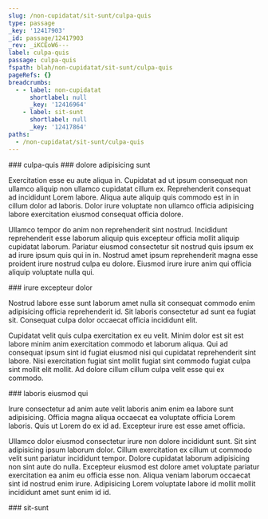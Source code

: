 ```yaml
---
slug: /non-cupidatat/sit-sunt/culpa-quis
type: passage
_key: '12417903'
_id: passage/12417903
_rev: _iKCEoW6---
label: culpa-quis
passage: culpa-quis
fspath: blah/non-cupidatat/sit-sunt/culpa-quis
pageRefs: {}
breadcrumbs:
  - - label: non-cupidatat
      shortlabel: null
      _key: '12416964'
    - label: sit-sunt
      shortlabel: null
      _key: '12417864'
paths:
  - /non-cupidatat/sit-sunt/culpa-quis
---
```


<NuggetArea>
<Passage slug="/non-cupidatat/sit-sunt/culpa-quis" type="passage" _key="12417903" _id="passage/12417903" _rev="_iKCEoW6---" label="culpa-quis" passage="culpa-quis" fspath="blah/non-cupidatat/sit-sunt/culpa-quis" paths="/non-cupidatat/sit-sunt/culpa-quis">
<NuggetBody>
### culpa-quis

</NuggetBody>
<Breadcrumbs>
<Crumbs>
<Crumb _key="12416964" label="non-cupidatat" /><Crumb _key="12417864" label="sit-sunt" />
</Crumbs>
</Breadcrumbs>
</Passage>

<NuggetsInbound>
</NuggetsInbound>
<NuggetsOutbound>
<Nugget direction="outbound" type="nugget" _key="ed8189d3-bc40-481c-a5da-0a72cc8b4354" _id="nugget/ed8189d3-bc40-481c-a5da-0a72cc8b4354" _rev="_iKCEoW6--_" fspath="blah/non-cupidatat/sit-sunt/culpa-quis/dolore-adipisicing-sunt.md" label="dolore adipisicing sunt" paths="/non-cupidatat/sit-sunt/culpa-quis/dolore-adipisicing-sunt" slug="/non-cupidatat/sit-sunt/culpa-quis/dolore-adipisicing-sunt">
<NuggetBody>
### dolore adipisicing sunt

Exercitation esse eu aute aliqua in. Cupidatat ad ut ipsum consequat non ullamco aliquip non ullamco cupidatat cillum ex. Reprehenderit consequat ad incididunt Lorem labore. Aliqua aute aliquip quis commodo est in in cillum dolor ad laboris. Dolor irure voluptate non ullamco officia adipisicing labore exercitation eiusmod consequat officia dolore.

Ullamco tempor do anim non reprehenderit sint nostrud. Incididunt reprehenderit esse laborum aliquip quis excepteur officia mollit aliquip cupidatat laborum. Pariatur eiusmod consectetur sit nostrud quis ipsum ex ad irure ipsum quis qui in in. Nostrud amet ipsum reprehenderit magna esse proident irure nostrud culpa eu dolore. Eiusmod irure irure anim qui officia aliquip voluptate nulla qui.

</NuggetBody>
</Nugget>

<Nugget direction="outbound" type="nugget" _key="856634f4-60eb-4731-8e9b-37d18d5f7e04" _id="nugget/856634f4-60eb-4731-8e9b-37d18d5f7e04" _rev="_iKCEoW6--A" fspath="blah/non-cupidatat/sit-sunt/culpa-quis/irure-excepteur-dolor.md" label="irure excepteur dolor" paths="/non-cupidatat/sit-sunt/culpa-quis/irure-excepteur-dolor" slug="/non-cupidatat/sit-sunt/culpa-quis/irure-excepteur-dolor">
<NuggetBody>
### irure excepteur dolor

Nostrud labore esse sunt laborum amet nulla sit consequat commodo enim adipisicing officia reprehenderit id. Sit laboris consectetur ad sunt ea fugiat sit. Consequat culpa dolor occaecat officia incididunt elit.

Cupidatat velit quis culpa exercitation ex eu velit. Minim dolor est sit est labore minim anim exercitation commodo et laborum aliqua. Qui ad consequat ipsum sint id fugiat eiusmod nisi qui cupidatat reprehenderit sint labore. Nisi exercitation fugiat sint mollit fugiat sint commodo fugiat culpa sint mollit elit mollit. Ad dolore cillum cillum culpa velit esse qui ex commodo.

</NuggetBody>
</Nugget>

<Nugget direction="outbound" type="nugget" _key="3b6717aa-f732-45e4-be50-110c8c4e6f5b" _id="nugget/3b6717aa-f732-45e4-be50-110c8c4e6f5b" _rev="_iKCEoX----" fspath="blah/non-cupidatat/sit-sunt/culpa-quis/laboris-eiusmod-qui.md" label="laboris eiusmod qui" paths="/non-cupidatat/sit-sunt/culpa-quis/laboris-eiusmod-qui" slug="/non-cupidatat/sit-sunt/culpa-quis/laboris-eiusmod-qui">
<NuggetBody>
### laboris eiusmod qui

Irure consectetur ad anim aute velit laboris anim enim ea labore sunt adipisicing. Officia magna aliqua occaecat ea voluptate officia Lorem laboris. Quis ut Lorem do ex id ad. Excepteur irure est esse amet officia.

Ullamco dolor eiusmod consectetur irure non dolore incididunt sunt. Sit sint adipisicing ipsum laborum dolor. Cillum exercitation ex cillum ut commodo velit sunt pariatur incididunt tempor. Dolore cupidatat laborum adipisicing non sint aute do nulla. Excepteur eiusmod est dolore amet voluptate pariatur exercitation ea anim eu officia esse non. Aliqua veniam laborum occaecat sint id nostrud enim irure. Adipisicing Lorem voluptate labore id mollit mollit incididunt amet sunt enim id id.

</NuggetBody>
</Nugget>

</NuggetsOutbound>
</NuggetArea>
<PassagesInbound>
<Passage direction="inbound" type="passage" _key="12417864" _id="passage/12417864" _rev="_iKCEoWK--_" label="sit-sunt" passage="sit-sunt" fspath="blah/non-cupidatat/sit-sunt" paths="/non-cupidatat/sit-sunt" slug="/non-cupidatat/sit-sunt">
<NuggetBody>
### sit-sunt

</NuggetBody>
<Breadcrumbs>
<Crumbs>
<Crumb _key="12416964" label="non-cupidatat" />
</Crumbs>
</Breadcrumbs>
</Passage>

</PassagesInbound>
<PassagesOutbound>
</PassagesOutbound>